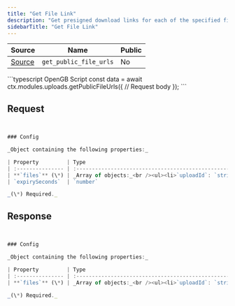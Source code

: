 ```yaml
---
title: "Get File Link"
description: "Get presigned download links for each of the specified files"
sidebarTitle: "Get File Link"
---
```


| Source                                                                                                      | Name       | Public     |
| ----------------------------------------------------------------------------------------------------------- | ---------- | ---------- |
| [Source](https://github.com/rivet-gg/opengb-modules/tree/main/modules/uploads/scripts/get_public_file_urls.ts) | `get_public_file_urls` | No |

<RequestExample>
```typescript OpenGB Script
const data = await ctx.modules.uploads.getPublicFileUrls({
  // Request body
});
```

</RequestExample>

## Request

```typescript


### Config

_Object containing the following properties:_

| Property         | Type                                                                                     |
| :--------------- | :--------------------------------------------------------------------------------------- |
| **`files`** (\*) | _Array of objects:_<br /><ul><li>`uploadId`: `string`</li><li>`path`: `string`</li></ul> |
| `expirySeconds`  | `number`                                                                                 |

_(\*) Required._

```

## Response

```typescript


### Config

_Object containing the following properties:_

| Property         | Type                                                                                                                                                                                     |
| :--------------- | :--------------------------------------------------------------------------------------------------------------------------------------------------------------------------------------- |
| **`files`** (\*) | _Array of objects:_<br /><ul><li>`uploadId`: `string`</li><li>`url`: `string`</li><li>`path`: `string`</li><li>`mime`: `string` (_nullable_)</li><li>`contentLength`: `string`</li></ul> |

_(\*) Required._

```

